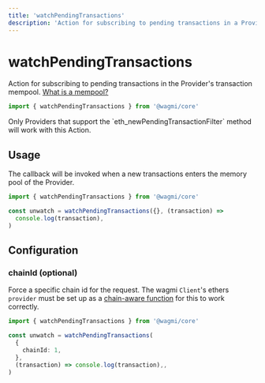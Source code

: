 ```yaml
---
title: 'watchPendingTransactions'
description: 'Action for subscribing to pending transactions in a Provider's mempool.'
---
```



# watchPendingTransactions

Action for subscribing to pending transactions in the Provider's transaction mempool. [What is a mempool?](https://www.alchemy.com/overviews/what-is-a-mempool)

```ts
import { watchPendingTransactions } from '@wagmi/core'
```

<Callout>
  Only Providers that support the `eth_newPendingTransactionFilter` method will
  work with this Action.
</Callout>

## Usage

The callback will be invoked when a new transactions enters the memory pool of the Provider.

```ts
import { watchPendingTransactions } from '@wagmi/core'

const unwatch = watchPendingTransactions({}, (transaction) =>
  console.log(transaction),
)
```

## Configuration

### chainId (optional)

Force a specific chain id for the request. The wagmi `Client`'s ethers `provider` must be set up as a [chain-aware function](/core/client#provider-optional) for this to work correctly.

```ts {5}
import { watchPendingTransactions } from '@wagmi/core'

const unwatch = watchPendingTransactions(
  {
    chainId: 1,
  },
  (transaction) => console.log(transaction),,
)
```
